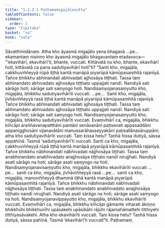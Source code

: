 ```yaml
---
title: "1.2.2.1 Paṭhamamigajālasutta"
tableOfContents: false
sidebar:
  order: 1
type: "tipitaka"
basket: "su"
book: "sala"
---
```



<DynamicBreadcrumb />

<Division number="63" book="sala" bookNo="13" page="263">

<Paragraph number="207" book="sala">
Sāvatthinidānaṃ. Atha kho āyasmā migajālo yena bhagavā …pe…  ekamantaṃ nisinno kho āyasmā migajālo bhagavantaṃ etadavoca—  “‘ekavihārī, ekavihārī’ti, bhante, vuccati. Kittāvatā nu kho, bhante, ekavihārī hoti, kittāvatā ca pana sadutiyavihārī hotī”ti?
</Paragraph>

<Paragraph number="208" book="sala">
“Santi kho, migajāla, cakkhuviññeyyā rūpā iṭṭhā kantā manāpā piyarūpā kāmūpasaṃhitā rajanīyā. Tañce bhikkhu abhinandati abhivadati ajjhosāya tiṭṭhati. Tassa taṃ abhinandato abhivadato ajjhosāya tiṭṭhato uppajjati nandī. Nandiyā sati sārāgo hoti; sārāge sati saṃyogo hoti. Nandisaṃyojanasaṃyutto kho, migajāla, bhikkhu sadutiyavihārīti vuccati. …pe…  Santi kho, migajāla, jivhāviññeyyā rasā iṭṭhā kantā manāpā piyarūpā kāmūpasaṃhitā rajanīyā. Tañce bhikkhu abhinandati abhivadati ajjhosāya tiṭṭhati. Tassa taṃ abhinandato abhivadato ajjhosāya tiṭṭhato uppajjati nandī. Nandiyā sati sārāgo hoti; sārāge sati saṃyogo hoti. Nandisaṃyojanasaṃyutto kho, migajāla, bhikkhu sadutiyavihārīti vuccati. Evaṃvihārī ca, migajāla, bhikkhu kiñcāpi araññavanapatthāni pantāni senāsanāni paṭisevati appasaddāni appanigghosāni vijanavātāni manussarāhasseyyakāni paṭisallānasāruppāni; atha kho sadutiyavihārīti vuccati. Taṃ kissa hetu? Taṇhā hissa dutiyā, sāssa appahīnā. Tasmā ‘sadutiyavihārī’ti vuccati.
</Paragraph>

<Paragraph number="209" book="sala">
Santi ca kho, migajāla, cakkhuviññeyyā rūpā iṭṭhā kantā manāpā piyarūpā kāmūpasaṃhitā rajanīyā. Tañce bhikkhu nābhinandati nābhivadati nājjhosāya tiṭṭhati. Tassa taṃ anabhinandato anabhivadato anajjhosāya tiṭṭhato nandī nirujjhati. Nandiyā asati sārāgo na hoti; sārāge asati saṃyogo na hoti. Nandisaṃyojanavisaṃyutto kho, migajāla, bhikkhu ekavihārīti vuccati …pe…  santi ca kho, migajāla, jivhāviññeyyā rasā …pe…  santi ca kho, migajāla, manoviññeyyā dhammā iṭṭhā kantā manāpā piyarūpā kāmūpasaṃhitā rajanīyā. Tañce bhikkhu nābhinandati nābhivadati nājjhosāya tiṭṭhati. Tassa taṃ anabhinandato anabhivadato anajjhosāya tiṭṭhato nandī nirujjhati. Nandiyā asati sārāgo na hoti; sārāge asati saṃyogo na hoti. Nandisaṃyojanavippayutto kho, migajāla, bhikkhu ekavihārīti vuccati. Evaṃvihārī ca, migajāla, bhikkhu kiñcāpi gāmante viharati ākiṇṇo bhikkhūhi bhikkhunīhi upāsakehi upāsikāhi rājūhi rājamahāmattehi titthiyehi titthiyasāvakehi. Atha kho ekavihārīti vuccati. Taṃ kissa hetu? Taṇhā hissa dutiyā, sāssa pahīnā. Tasmā ‘ekavihārī’ti vuccatī”ti.

</Paragraph>
</Division>

<Paragraph number="210" type="center" book="sala">
Paṭhamaṃ.
</Paragraph>